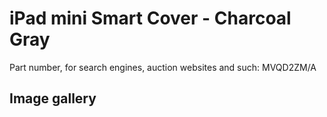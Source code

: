 # iPad mini Smart Cover - Charcoal Gray

Part number, for search engines, auction websites and such: MVQD2ZM/A

## Image gallery

<div style={{ width: "768px" }}>
  <GalleryComponent
    images={[
      {
        original: "/everysource/MVQD2",
        thumbnail: "/everypreview/MVQD2",
      },
      {
        original: "/everysource/MVQD2_AV1_GOLD",
        thumbnail: "/everypreview/MVQD2_AV1_GOLD",
      },
      {
        original: "/everysource/MVQD2_AV1_SILVER",
        thumbnail: "/everypreview/MVQD2_AV1_SILVER",
      },
      {
        original: "/everysource/MVQD2_AV1_SPACE_GRAY",
        thumbnail: "/everypreview/MVQD2_AV1_SPACE_GRAY",
      },
      {
        original: "/everysource/MVQD2_AV2",
        thumbnail: "/everypreview/MVQD2_AV2",
      },
      {
        original: "/everysource/MVQD2_AV3",
        thumbnail: "/everypreview/MVQD2_AV3",
      }
    ]}
  />
</div>